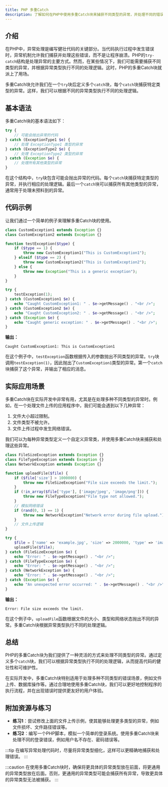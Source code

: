 ```yaml
---
title: PHP 多重Catch
description: 了解如何在PHP中使用多重Catch块来捕获不同类型的异常，并处理不同的错误场景。
---
```


## 介绍

在PHP中，异常处理是编写健壮代码的关键部分。当代码执行过程中发生错误时，异常机制允许我们捕获并处理这些错误，而不是让程序崩溃。PHP的`try-catch`结构是处理异常的主要方式。然而，在某些情况下，我们可能需要捕获不同类型的异常，并根据异常类型执行不同的处理逻辑。这时，PHP的多重Catch块就派上了用场。

多重Catch块允许我们在一个`try`块后定义多个`catch`块，每个`catch`块捕获特定类型的异常。这样，我们可以根据不同的异常类型执行不同的处理逻辑。

## 基本语法

多重Catch块的基本语法如下：

```php
try {
    // 可能会抛出异常的代码
} catch (ExceptionType1 $e) {
    // 处理 ExceptionType1 类型的异常
} catch (ExceptionType2 $e) {
    // 处理 ExceptionType2 类型的异常
} catch (Exception $e) {
    // 处理所有其他类型的异常
}
```

在这个结构中，`try`块包含可能会抛出异常的代码。每个`catch`块捕获特定类型的异常，并执行相应的处理逻辑。最后一个`catch`块可以捕获所有其他类型的异常，通常用于处理未预料到的异常。

## 代码示例

让我们通过一个简单的例子来理解多重Catch块的使用。

```php
class CustomException1 extends Exception {}
class CustomException2 extends Exception {}

function testException($type) {
    if ($type == 1) {
        throw new CustomException1("This is CustomException1");
    } elseif ($type == 2) {
        throw new CustomException2("This is CustomException2");
    } else {
        throw new Exception("This is a generic exception");
    }
}

try {
    testException(1);
} catch (CustomException1 $e) {
    echo "Caught CustomException1: " . $e->getMessage() . "<br />";
} catch (CustomException2 $e) {
    echo "Caught CustomException2: " . $e->getMessage() . "<br />";
} catch (Exception $e) {
    echo "Caught generic exception: " . $e->getMessage() . "<br />";
}
```

**输出：**

```
Caught CustomException1: This is CustomException1
```

在这个例子中，`testException`函数根据传入的参数抛出不同类型的异常。`try`块调用`testException(1)`，因此抛出了`CustomException1`类型的异常。第一个`catch`块捕获了这个异常，并输出了相应的消息。

## 实际应用场景

多重Catch块在实际开发中非常有用，尤其是在处理多种不同类型的异常时。例如，在一个处理文件上传的应用程序中，我们可能会遇到以下几种异常：

1. 文件大小超过限制。
2. 文件类型不被允许。
3. 文件上传过程中发生网络错误。

我们可以为每种异常类型定义一个自定义异常类，并使用多重Catch块来捕获和处理这些异常。

```php
class FileSizeException extends Exception {}
class FileTypeException extends Exception {}
class NetworkException extends Exception {}

function uploadFile($file) {
    if ($file['size'] > 1000000) {
        throw new FileSizeException("File size exceeds the limit.");
    }
    if (!in_array($file['type'], ['image/jpeg', 'image/png'])) {
        throw new FileTypeException("File type not allowed.");
    }
    // 模拟网络错误
    if (rand(0, 1) == 1) {
        throw new NetworkException("Network error during file upload.");
    }
    // 文件上传逻辑
}

try {
    $file = ['name' => 'example.jpg', 'size' => 2000000, 'type' => 'image/jpeg'];
    uploadFile($file);
} catch (FileSizeException $e) {
    echo "Error: " . $e->getMessage() . "<br />";
} catch (FileTypeException $e) {
    echo "Error: " . $e->getMessage() . "<br />";
} catch (NetworkException $e) {
    echo "Error: " . $e->getMessage() . "<br />";
} catch (Exception $e) {
    echo "An unexpected error occurred: " . $e->getMessage() . "<br />";
}
```

**输出：**

```
Error: File size exceeds the limit.
```

在这个例子中，`uploadFile`函数根据文件的大小、类型和网络状态抛出不同的异常。多重Catch块根据异常类型执行不同的处理逻辑。

## 总结

PHP的多重Catch块为我们提供了一种灵活的方式来处理不同类型的异常。通过定义多个`catch`块，我们可以根据异常类型执行不同的处理逻辑，从而提高代码的健壮性和可维护性。

在实际开发中，多重Catch块特别适用于处理多种不同类型的错误场景，例如文件上传、数据库操作等。通过合理地使用多重Catch块，我们可以更好地控制程序的执行流程，并在出现错误时提供更友好的用户体验。

## 附加资源与练习

- **练习1**：尝试修改上面的文件上传示例，使其能够处理更多类型的异常，例如文件损坏、文件路径错误等。
- **练习2**：编写一个PHP脚本，模拟一个简单的登录系统。使用多重Catch块来处理不同的登录错误，例如用户名不存在、密码错误等。

:::tip
在编写异常处理代码时，尽量将异常类型细化，这样可以更精确地捕获和处理错误。
:::

:::caution
在使用多重Catch块时，确保将更具体的异常类型放在前面，将更通用的异常类型放在后面。否则，更通用的异常类型可能会捕获所有异常，导致更具体的异常类型无法被捕获。
:::